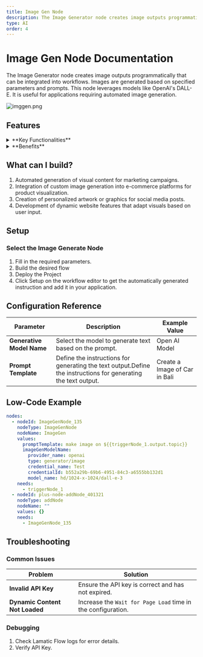 ```yaml
---
title: Image Gen Node
description: The Image Generator node creates image outputs programmatically that can be integrated into workflows.
type: AI
order: 4
---
```


# Image Gen Node Documentation

The Image Generator node creates image outputs programmatically that can be integrated into workflows. Images are generated based on specified parameters and prompts. This node leverages models like OpenAI's DALL-E. It is useful for applications requiring automated image generation.

![imggen.png](./img/imggen/imggen.webp)

## Features

<details>
  <summary>**Key Functionalities**</summary>

1. **Generative Images**: Allows users to select credentials for their preferred generative model, ensuring flexibility and compatibility with various LLMs.

1. **Customizable Prompts**: Features a field for creating prompt templates, enabling tailored input for specific use cases.
</details>

<details>
  <summary>**Benefits**</summary>

1. **Flexibility**: Supports integration with multiple LLMs, allowing users to utilize different models based on their specific needs and use cases.

1. **User-Centric Design**: Provides intuitive interfaces for prompt customization and system prompt definition, making it accessible to both beginners and advanced users.
</details>

## What can I build?

1. Automated generation of visual content for marketing campaigns.
1. Integration of custom image generation into e-commerce platforms for product visualization.
1. Creation of personalized artwork or graphics for social media posts.
1. Development of dynamic website features that adapt visuals based on user input.

## Setup

### Select the Image Generate Node

1. Fill in the required parameters.
1. Build the desired flow
1. Deploy the Project
1. Click Setup on the workflow editor to get the automatically generated instruction and add it in your application.

## Configuration Reference

| **Parameter**             | **Description**                                                                                                | **Example Value**             |
| ------------------------- | -------------------------------------------------------------------------------------------------------------- | ----------------------------- |
| **Generative Model Name** | Select the model to generate text based on the prompt.                                                         | Open AI Model                 |
| **Prompt Template**       | Define the instructions for generating the text output.Define the instructions for generating the text output. | Create a Image of Car in Bali |

## Low-Code Example

```yaml
nodes:
  - nodeId: ImageGenNode_135
    nodeType: ImageGenNode
    nodeName: ImageGen
    values:
      promptTemplate: make image on ${{triggerNode_1.output.topic}}
      imageGenModelName:
        provider_name: openai
        type: generator/image
        credential_name: Test
        credentialId: b552a29b-69b6-4951-84c3-a6555bb132d1
        model_name: hd/1024-x-1024/dall-e-3
    needs:
      - triggerNode_1
  - nodeId: plus-node-addNode_401321
    nodeType: addNode
    nodeName: ""
    values: {}
    needs:
      - ImageGenNode_135
```

## Troubleshooting

### Common Issues

| **Problem**                    | **Solution**                                                 |
| ------------------------------ | ------------------------------------------------------------ |
| **Invalid API Key**            | Ensure the API key is correct and has not expired.           |
| **Dynamic Content Not Loaded** | Increase the `Wait for Page Load` time in the configuration. |

### Debugging

1. Check Lamatic Flow logs for error details.
1. Verify API Key.
